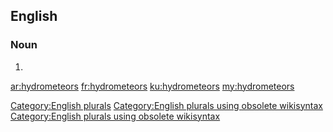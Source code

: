 ==English==

===Noun===
{{head|en}}

# {{plural of|hydrometeor}}

[[Category:English plurals]][[Category:English plurals using obsolete wikisyntax]][[Category:English plurals using obsolete wikisyntax]]

[[ar:hydrometeors]]
[[fr:hydrometeors]]
[[ku:hydrometeors]]
[[my:hydrometeors]]
